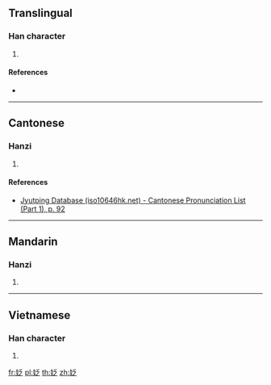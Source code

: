 ==Translingual==

===Han character===
{{Han char|rn=38|rad=女|as=05|sn=8|four=|canj=VHIO|ids=⿰女乏}}

# {{defn|Han|sort=女05}}

====References====
* {{Han ref|kx=0258.030|dkj=06152|dj=0523.110|hdz=21032.070|uh=59C2|ud=22978}}

----

==Cantonese==

===Hanzi===
{{yue-hanzi|jyut=[[fat6]]|y=fat6}}

# {{defn|lang=yue|sort=女05}}

====References====
* [http://www.iso10646hk.net/jp/document/download.jsp Jyutping Database (iso10646hk.net) - Cantonese Pronunciation List (Part 1), p. 92]

----

==Mandarin==

===Hanzi===
{{cmn-hanzi|pin=[[fá]] ([[fa2]]), [[wēi]] ([[wei1]])|wg=fa<sup>2</sup>, wei<sup>1</sup>}}

# {{defn|lang=cmn|sort=女05}}

----

==Vietnamese==

===Han character===
{{vi-hantu|[[bợm]]|rs=女05}}

# {{defn|lang=vi|sort=女05}}

[[fr:姂]]
[[pl:姂]]
[[th:姂]]
[[zh:姂]]